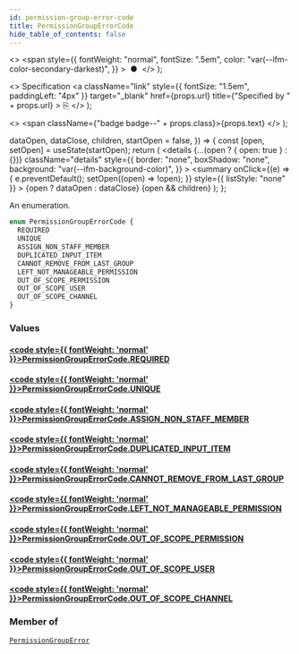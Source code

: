 ```yaml
---
id: permission-group-error-code
title: PermissionGroupErrorCode
hide_table_of_contents: false
---
```


  <>
    <span
      style={{
        fontWeight: "normal",
        fontSize: ".5em",
        color: "var(--ifm-color-secondary-darkest)",
      }}
    >
      &nbsp;●&nbsp;
    </span>
  </>
);

  <>
    Specification
    <a
      className="link"
      style={{ fontSize: "1.5em", paddingLeft: "4px" }}
      target="\_blank"
      href={props.url}
      title={"Specified by " + props.url}
    >
      ⎘
    </a>
  </>
);

  <>
    <span className={"badge badge--" + props.class}>{props.text}</span>
  </>
);


  dataOpen,
  dataClose,
  children,
  startOpen = false,
}) => {
  const [open, setOpen] = useState(startOpen);
  return (
    <details
      {...(open ? { open: true } : {})}
      className="details"
      style={{
        border: "none",
        boxShadow: "none",
        background: "var(--ifm-background-color)",
      }}
    >
      <summary
        onClick={(e) => {
          e.preventDefault();
          setOpen((open) => !open);
        }}
        style={{ listStyle: "none" }}
      >
        {open ? dataOpen : dataClose}
      </summary>
      {open && children}
    </details>
  );
};

An enumeration.

```graphql
enum PermissionGroupErrorCode {
  REQUIRED
  UNIQUE
  ASSIGN_NON_STAFF_MEMBER
  DUPLICATED_INPUT_ITEM
  CANNOT_REMOVE_FROM_LAST_GROUP
  LEFT_NOT_MANAGEABLE_PERMISSION
  OUT_OF_SCOPE_PERMISSION
  OUT_OF_SCOPE_USER
  OUT_OF_SCOPE_CHANNEL
}
```

### Values

#### [<code style={{ fontWeight: 'normal' }}>PermissionGroupErrorCode.<b>REQUIRED</b></code>](#)

>

#### [<code style={{ fontWeight: 'normal' }}>PermissionGroupErrorCode.<b>UNIQUE</b></code>](#)

>

#### [<code style={{ fontWeight: 'normal' }}>PermissionGroupErrorCode.<b>ASSIGN_NON_STAFF_MEMBER</b></code>](#)

>

#### [<code style={{ fontWeight: 'normal' }}>PermissionGroupErrorCode.<b>DUPLICATED_INPUT_ITEM</b></code>](#)

>

#### [<code style={{ fontWeight: 'normal' }}>PermissionGroupErrorCode.<b>CANNOT_REMOVE_FROM_LAST_GROUP</b></code>](#)

>

#### [<code style={{ fontWeight: 'normal' }}>PermissionGroupErrorCode.<b>LEFT_NOT_MANAGEABLE_PERMISSION</b></code>](#)

>

#### [<code style={{ fontWeight: 'normal' }}>PermissionGroupErrorCode.<b>OUT_OF_SCOPE_PERMISSION</b></code>](#)

>

#### [<code style={{ fontWeight: 'normal' }}>PermissionGroupErrorCode.<b>OUT_OF_SCOPE_USER</b></code>](#)

>

#### [<code style={{ fontWeight: 'normal' }}>PermissionGroupErrorCode.<b>OUT_OF_SCOPE_CHANNEL</b></code>](#)

>

### Member of

[`PermissionGroupError`](../../../api-reference/users/objects/permission-group-error) <Badge class="secondary" text="object"/>
